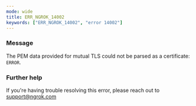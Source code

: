 ```yaml
---
mode: wide
title: ERR_NGROK_14002
keywords: ["ERR_NGROK_14002", "error 14002"]
---
```



### Message

The PEM data provided for mutual TLS could not be parsed as a certificate: `ERROR`.

<ErrorDetails />

### Further help

If you're having trouble resolving this error, please reach out to [support@ngrok.com](mailto:support@ngrok.com?subject=Help%20with%20ERR_NGROK_14002)
